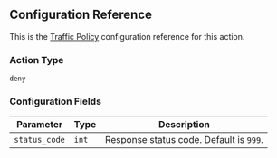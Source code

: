 ## Configuration Reference

This is the [Traffic Policy](/docs/http/traffic-policy/index.mdx) configuration
reference for this action.

### Action Type

`deny`

### Configuration Fields

| Parameter     | Type  | Description                             |
| ------------- | ----- | --------------------------------------- |
| `status_code` | `int` | Response status code. Default is `999`. |
